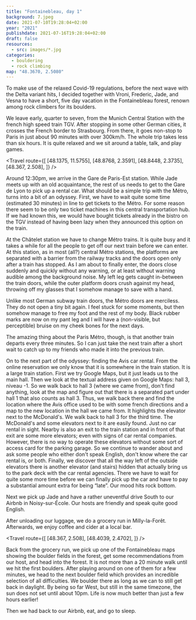 ```yaml
---
title: "Fontainebleau, day 1"
background: 7.jpeg
date: 2021-07-10T19:28:04+02:00
year: "2021"
publishdate: 2021-07-16T19:28:04+02:00
draft: false
resources:
  - src: images/*.jpg
categories:
  - bouldering
  - rock climbing
map: "48.3670, 2.5080"
---
```


To make use of the relaxed Covid-19 regulations, before the next wave with the
Delta variant hits, I decided together with Vroni, Frederic, Jade, and Vesna
to have a short, five day vacation in the Fontainebleau forest, renown among
rock climbers for its boulders.

We leave early, quarter to seven, from the Munich Central Station with the
french high speed train TGV. After stopping in some other German cities, it
crosses the French border to Strasbourg. From there, it goes non-stop to Paris
in just about 90 minutes with over 300km/h. The whole trip takes less than six
hours. It is quite relaxed and we sit around a table, talk, and play
games.

<Travel
  route={[
    [48.1375, 11.5755],
    [48.8768, 2.3591],
    [48.8448, 2.3735],
    [48.367, 2.508],
  ]}
/>

Around 12:30pm, we arrive in the Gare de Paris-Est station. While Jade meets up
with an old acquaintance, the rest of us needs to get to the Gare de Lyon to
pick up a rental car. What should be a simple trip with the Métro, turns into
a bit of an odyssey. First, we have to wait quite some time (estimated 30
minutes) in line to get tickets to the Métro. For some reason there seem to be
only two ticket machines in this central transportation hub. If we had known
this, we would have bought tickets already in the bistro on the TGV instead of
having been lazy when they announced this option on the train.

At the Châtelet station we have to change Métro trains. It is quite busy and it
takes a while for all the people to get off our next train before we can enter.
At this station, as in most (all?) central Métro stations, the platforms are
separated with a barrier from the railway tracks and the doors open only after
a train has stopped. As I am about to finally enter, the doors close suddenly
and quickly without any warning, or at least without warning audible among the
background noise. My left leg gets caught in-between the train doors, while the
outer platform doors crush against my head, throwing off my glasses that
I somehow manage to save with a hand.

Unlike most German subway train doors, the Métro doors are merciless. They
do not open a tiny bit again. I feel stuck for some moments, but then somehow
manage to free my foot and the rest of my body. Black rubber marks are now on
my pant leg and I will have a (non-visible, but perceptible) bruise on my
cheek bones for the next days.

The amazing thing about the Paris Métro, though, is that another train departs
every three minutes. So I can just take the next train after a short wait to
catch up to my friends who made it into the previous train.

On to the next part of the odyssey: finding the Avis car rental. From the online
reservation we only know that it is somewhere in the train station. It is
a large train station. First we try Google Maps, but it just leads us to the
main hall. Then we look at the textual address given on Google Maps: hall 3,
niveau -1. So we walk back to hall 3 (where we came from), don't find anything,
look at the map and figure out that there is a separated part under hall 1 that
also counts as hall 3. Thus, we walk back there and find the location where the
Avis office used to be with some french directions and a map to the new location
in the hall we came from. It highlights the elevator next to the McDonald's. We
walk back to hall 3 for the third time. The McDonald's and some elevators next
to it are easily found. Just no car rental in sight. Nearby is also an exit to
the train station and in front of that exit are some more elevators; even with
signs of car rental companies. However, there is no way to operate these
elevators without some sort of access card for the parking garage. So we
continue to wander about and ask some people who either don't speak English,
don't know where the car rental is, or both. Finally, we discover that all the
way left of the outside elevators there is another elevator (and stairs) hidden
that actually bring us to the park deck with the car rental agencies. There we
have to wait for quite some more time before we can finally pick up the car and
have to pay a substantial amount extra for being “late”. Our mood hits rock
bottom.

<Rimg src="1.jpeg" caption="F*** Avis." />

Next we pick up Jade and have a rather uneventful drive South to our Airbnb in
Noisy-sur-École. Our hosts are friendly and speak quite good English.

<Rimg src="12.jpeg" alt="Our cute Airbnb." />
<Gallery>
  <Rimg src="11.jpeg" caption="The common area." />
  <Rimg src="10.jpeg" caption="My room." />
</Gallery>

After unloading our luggage, we do a grocery run in Milly-la-Forêt. Afterwards,
we enjoy coffee and cider at a local bar.

<Travel
  route={[
    [48.367, 2.508],
    [48.4039, 2.4702],
  ]}
/>

<Rimg src="3.jpeg" caption="Milly-la-Forêt." />
<Gallery>
  <Rimg src="2.jpeg" caption="We found a Jade." />
  <Rimg src="4.jpeg" caption="Enjoying coffee and cider." />
</Gallery>

Back from the grocery run, we pick up one of the Fontainebleau maps showing the
boulder fields in the forest, get some recommendations from our host, and head
into the forest. It is not more than a 20 minute walk until we hit the first
boulders. After playing around on one of them for a few minutes, we head to the
next boulder field which provides an incredible selection of all difficulties.
We boulder there as long as we can to still get back in daylight. By being so
far West, but still in the same timezone, the sun does not set until about 10pm.
Life is now much better than just a few hours earlier!

<Gallery>
  <Rimg src="5.jpeg" alt="Frist boulders in sight" />
  <Rimg src="6.jpeg" alt="Touching first rock" />
</Gallery>
<Rimg src="7.jpeg" alt="Going back down" />
<Gallery>
  <Rimg src="8.jpeg" alt="Checking out a boulder" />
  <Rimg src="9.jpeg" alt="On top of a boulder" />
</Gallery>

Then we had back to our Airbnb, eat, and go to sleep.

<Nextday />
